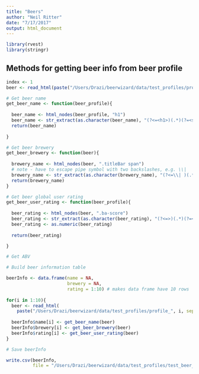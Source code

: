 ```yaml
---
title: "Beers"
author: "Neil Ritter"
date: "7/17/2017"
output: html_document
---
```


```r
library(rvest)
library(stringr)

```

## Methods for getting beer info from beer profile

```r
index <- 1
beer <- read_html(paste("/Users/Drazi/beerwizard/data/test_profiles/profile_", index, sep = ""))

```

```r
# Get beer name
get_beer_name <- function(beer_profile){
  
  beer_name <- html_nodes(beer_profile, "h1")
  beer_name <- str_extract(as.character(beer_name), "(?<=<h1>)(.*)(?=<span)")
  return(beer_name)
  
}
```

```r
# Get beer brewery
get_beer_brewery <- function(beer){
  
  brewery_name <- html_nodes(beer, ".titleBar span")
  # note - have to escape pipe symbol with two backslashes, e.g. \\|
  brewery_name <- str_extract(as.character(brewery_name), "(?<=\\| )(.*)(?=</span)")
  return(brewery_name)
}

```

```r
# Get beer global user rating
get_beer_user_rating <- function(beer_profile){
  
  beer_rating <- html_nodes(beer, ".ba-score")
  beer_rating <- str_extract(as.character(beer_rating), "(?<=>)(.*)(?=</span)")
  beer_rating <- as.numeric(beer_rating)
  
  return(beer_rating)

}

```


```r
# Get ABV

```


```r
# Build beer information table

beerInfo <- data.frame(name = NA,
                       brewery = NA,
                       rating = 1:10) # makes data frame have 10 rows
                       
for(i in 1:10){
  beer <- read_html(
    paste("/Users/Drazi/beerwizard/data/test_profiles/profile_", i, sep = ""))
  
  beerInfo$name[i] <- get_beer_name(beer)
  beerInfo$brewery[i] <- get_beer_brewery(beer)
  beerInfo$rating[i] <- get_beer_user_rating(beer)
}

```


```r
# Save beerInfo

write.csv(beerInfo,
          file = "/Users/Drazi/beerwizard/data/test_profiles/test_beer_info.txt")

```









